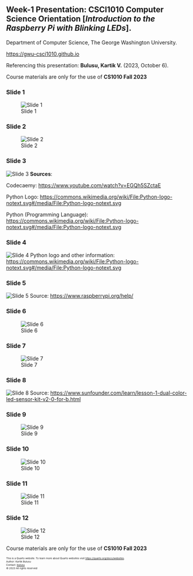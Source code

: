 <!-- ## Introduction to Raspberry Pi plus LED -->
## Week-1 Presentation: CSCI1010 Computer Science Orientation [*Introduction to the Raspberry Pi  with Blinking LEDs*]. 

Department of Computer Science, The George Washington University. 

[https://gwu-csci1010.github.io](https://gwu-csci1010.github.io)

Referencing this presentation: **Bulusu, Kartik V.** (2023, October 6). 

::: {.callout-warning}
Course materials are only for the use of **CS1010 Fall 2023**
:::

### Slide 1
![Slide 1](../images/lecture_notes/week-1/intro-raspb-pi/slide-1.png)

### Slide 2
![Slide 2](../images/lecture_notes/week-1/intro-raspb-pi/slide-2.png)

### Slide 3
![Slide 3](../images/lecture_notes/week-1/intro-raspb-pi/slide-3.png)
**Sources**:

Codecaemy: [https://www.youtube.com/watch?v=EGQh5SZctaE](https://www.youtube.com/watch?v=EGQh5SZctaE)

Python Logo: [https://commons.wikimedia.org/wiki/File:Python-logo-notext.svg#/media/File:Python-logo-notext.svg](https://commons.wikimedia.org/wiki/File:Python-logo-notext.svg#/media/File:Python-logo-notext.svg)

Python (Programming Language): [https://commons.wikimedia.org/wiki/File:Python-logo-notext.svg#/media/File:Python-logo-notext.svg](https://commons.wikimedia.org/wiki/File:Python-logo-notext.svg#/media/File:Python-logo-notext.svg)

### Slide 4
![Slide 4](../images/lecture_notes/week-1/intro-raspb-pi/slide-4.png)
Python logo and other information: [https://commons.wikimedia.org/wiki/File:Python-logo-notext.svg#/media/File:Python-logo-notext.svg](https://commons.wikimedia.org/wiki/File:Python-logo-notext.svg#/media/File:Python-logo-notext.svg)

### Slide 5
![Slide 5](../images/lecture_notes/week-1/intro-raspb-pi/slide-5.png)
Source: [https://www.raspberrypi.org/help/](https://www.raspberrypi.org/help/)

### Slide 6
![Slide 6](../images/lecture_notes/week-1/intro-raspb-pi/slide-6.png)

### Slide 7
![Slide 7](../images/lecture_notes/week-1/intro-raspb-pi/slide-7.png)

### Slide 8
![Slide 8](../images/lecture_notes/week-1/intro-raspb-pi/slide-8.png)
Source: [https://www.sunfounder.com/learn/lesson-1-dual-color-led-sensor-kit-v2-0-for-b.html](https://www.sunfounder.com/learn/lesson-1-dual-color-led-sensor-kit-v2-0-for-b.html)

### Slide 9
![Slide 9](../images/lecture_notes/week-1/intro-raspb-pi/slide-9.png)

### Slide 10
![Slide 10](../images/lecture_notes/week-1/intro-raspb-pi/slide-10.png)

### Slide 11
![Slide 11](../images/lecture_notes/week-1/intro-raspb-pi/slide-11.png)

### Slide 12
![Slide 12](../images/lecture_notes/week-1/intro-raspb-pi/slide-12.png)


::: {.callout-warning}
Course materials are only for the use of **CS1010 Fall 2023**
:::

<footer>
  <p><small><small><small><small>This is a Quarto website. To learn more about Quarto websites visit <https://quarto.org/docs/websites>.<br>
  Author: Kartik Bulusu<br>
  Contact: <a href="mailto:bulusu@gwu.edu">bulusu</a><br>
  &copy; 2023 All rights reserved</small></small></small></small></p>
</footer>
